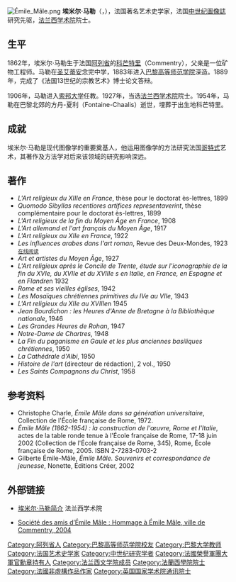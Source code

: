 [[File:Émile_Mâle.png|thumb]]
'''埃米尔·马勒'''（{{lang-fr|Émile Mâle}}，{{bd|1862年||1954年||M}}），法国著名艺术史学家，法国[[中世纪|中世纪]][[圖像誌|圖像誌]]研究先驱，[[法兰西学术院|法兰西学术院]]院士。

==生平==
1862年，埃米尔·马勒生于法国[[阿列省|阿列省]]的[[科芒特里|科芒特里]]（Commentry），父亲是一位矿物工程师。马勒在[[圣艾蒂安|圣艾蒂安]]念完中学，1883年进入[[巴黎高等师范学院|巴黎高等师范学院]]深造。1889年，完成了《法国13世纪的宗教艺术》博士论文答辩。

1906年，马勒进入[[索邦大学|索邦大学]]任教。1927年，当选[[法兰西学术院|法兰西学术院]]院士。1954年，马勒在巴黎北郊的方丹-夏利（Fontaine-Chaalis）逝世，埋葬于出生地科芒特里。

==成就==
埃米尔·马勒是现代图像学的重要奠基人，他运用图像学的方法研究法国[[哥特式|哥特式]]艺术，其著作及方法学对后来该领域的研究影响深远。

==著作==
* ''L'Art religieux du XIIIe en France'', thèse pour le doctorat ès-lettres, 1899 
* ''Quomodo Sibyllas recentiores artifices representaverint'', thèse complémentaire pour le doctorat ès-lettres, 1899 
* ''L'Art religieux de la fin du Moyen Âge en France'', 1908
* ''L'Art allemand et l'art français du Moyen Âge'', 1917
* ''L'Art religieux au XIIe en France'', 1922
* ''Les influences arabes dans l'art roman'', Revue des Deux-Mondes, 1923 <small>[http://gallica.bnf.fr/ark:/12148/bpt6k431910x.image.f311.pdf 在线阅读] {{Wayback|url=http://gallica.bnf.fr/ark:/12148/bpt6k431910x.image.f311.pdf |date=20160412143601 }}</small>
* ''Art et artistes du Moyen Âge'', 1927
* ''L'Art religieux après le Concile de Trente, étude sur l'iconographie de la fin du XVIe, du XVIIe et du XVIIIe s en Italie, en France, en Espagne et en Flandre''n 1932
* ''Rome et ses vieilles églises'', 1942
* ''Les Mosaïques chrétiennes primitives du IVe au VIIe'', 1943
* ''L'Art religieux du XIIe au XVIIIe''n 1945
* ''Jean Bourdichon : les Heures d'Anne de Bretagne à la Bibliothèque nationale'', 1946
* ''Les Grandes Heures de Rohan'', 1947
* ''Notre-Dame de Chartres'', 1948
* ''La Fin du paganisme en Gaule et les plus anciennes basiliques chrétiennes'', 1950
* ''La Cathédrale d'Albi'', 1950
* ''Histoire de l'art'' (directeur de rédaction), 2 vol., 1950
* ''Les Saints Compagnons du Christ'', 1958

== 参考资料 ==
* Christophe Charle, ''Émile Mâle dans sa génération universitaire'', Collection de l'École française de Rome, 1972.
* ''Émile Mâle (1862-1954) : la construction de l'œuvre, Rome et l'Italie'', actes de la table ronde tenue à l'École française de Rome, 17-18 juin 2002 (Collection de l'École française de Rome, 345), Rome, École française de Rome, 2005. ISBN 2-7283-0703-2
* Gilberte Émile-Mâle, ''Émile Mâle. Souvenirs et correspondance de jeunesse'', Nonette, Éditions Créer, 2002

==外部链接==
*{{fr}}[https://web.archive.org/web/20070214061342/http://www.academie-francaise.fr/immortels/base/academiciens/fiche.asp?param=552 埃米尔·马勒简介] 法兰西学术院
*{{fr}}[http://www.ville-commentry.fr/download/Plaquette_Emile-M%C3%A2le.pdf Société des amis d’Émile Mâle : Hommage à Émile Mâle, ville de Commentry, 2004] {{Wayback|url=http://www.ville-commentry.fr/download/Plaquette_Emile-M%C3%A2le.pdf |date=20120312112630 }}

{{Authority control}}
{{DEFAULTSORT:Male, Emile}}
[[Category:阿列省人|Category:阿列省人]]
[[Category:巴黎高等师范学院校友|Category:巴黎高等师范学院校友]]
[[Category:巴黎大学教师|Category:巴黎大学教师]]
[[Category:法国艺术史学家|Category:法国艺术史学家]]
[[Category:中世纪研究学者|Category:中世纪研究学者]]
[[Category:法國榮譽軍團大軍官勳章持有人|Category:法國榮譽軍團大軍官勳章持有人]]
[[Category:法兰西文学院成员|Category:法兰西文学院成员]]
[[Category:法蘭西學院院士|Category:法蘭西學院院士]]
[[Category:法國非虛構作品作家|Category:法國非虛構作品作家]]
[[Category:英国国家学术院通讯院士|Category:英国国家学术院通讯院士]]